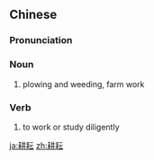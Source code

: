 ==Chinese==
{{zh-forms}}

===Pronunciation===
{{zh-pron
|m=gēngyún
|c=gaang1 wan4
|h=pfs=kâng-yùn
|mn=keng-ûn
|cat=n,v
}}

===Noun===
{{zh-noun}}

# plowing and weeding, farm work

===Verb===
{{zh-verb}}

# {{lb|zh|figuratively}} to work or study diligently

[[ja:耕耘]]
[[zh:耕耘]]